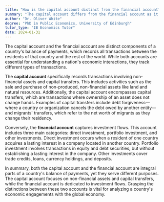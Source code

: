 ```yaml
---
title: "How is the capital account distinct from the financial account?"
summary: "The capital account differs from the financial account as it records non-financial assets and capital transfers, not investment flows."
author: "Dr. Oliver White"
degree: "PhD in Public Economics, University of Edinburgh"
tutor_type: "IB Economics Tutor"
date: 2024-01-31
---
```


The capital account and the financial account are distinct components of a country's balance of payments, which records all transactions between the residents of that country and the rest of the world. While both accounts are essential for understanding a nation's economic interactions, they track different types of transactions.

The **capital account** specifically records transactions involving non-financial assets and capital transfers. This includes activities such as the sale and purchase of non-produced, non-financial assets like land and natural resources. Additionally, the capital account encompasses capital transfers, which are transactions where ownership of an asset does not change hands. Examples of capital transfers include debt forgiveness—where a country or organization cancels the debt owed by another entity—and migrants' transfers, which refer to the net worth of migrants as they change their residency.

Conversely, the **financial account** captures investment flows. This account includes three main categories: direct investment, portfolio investment, and other investments. Direct investment occurs when a resident of one country acquires a lasting interest in a company located in another country. Portfolio investment involves transactions in equity and debt securities, but without establishing a lasting interest in the company. Other investments cover trade credits, loans, currency holdings, and deposits.

In summary, both the capital account and the financial account are integral parts of a country's balance of payments, yet they serve different purposes. The capital account focuses on non-financial assets and capital transfers, while the financial account is dedicated to investment flows. Grasping the distinctions between these two accounts is vital for analyzing a country's economic engagements with the global economy.
    